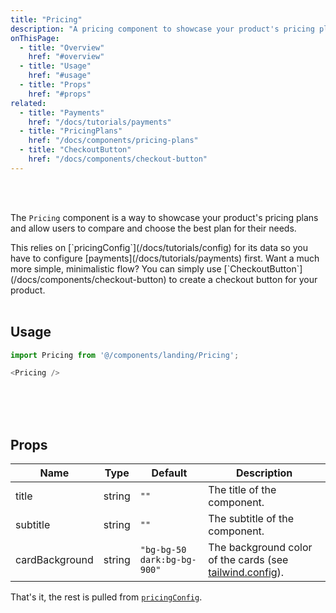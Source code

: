 ```yaml
---
title: "Pricing"
description: "A pricing component to showcase your product's pricing plans"
onThisPage:
  - title: "Overview"
    href: "#overview"
  - title: "Usage"
    href: "#usage"
  - title: "Props"
    href: "#props"
related:
  - title: "Payments"
    href: "/docs/tutorials/payments"
  - title: "PricingPlans"
    href: "/docs/components/pricing-plans"
  - title: "CheckoutButton"
    href: "/docs/components/checkout-button"
---
```


<div id="overview" />

<br />

<div className="flex flex-col w-full items-center justify-center gap-8">
    <Pricing cardBackground={"bg-bg-100 dark:bg-bg-800"}/>
</div>

<br />

The `Pricing` component is a way to showcase your product's pricing plans and allow users to compare and choose the best plan for their needs.

<Caution>
    This relies on [`pricingConfig`](/docs/tutorials/config) for its data so you have to configure [payments](/docs/tutorials/payments) first.
</Caution>

<Tip>
    Want a much more simple, minimalistic flow? You can simply use [`CheckoutButton`](/docs/components/checkout-button) to create a checkout button for your product.
</Tip>

<br />
<br />
<Divider />

<div id="usage" />

## Usage

```javascript
import Pricing from '@/components/landing/Pricing';

<Pricing />
```



<br />
<br />
<br />
<Divider />

<div id="props" />

## Props
| Name           | Type   | Default | Description                                                                        |
|----------------|--------|---------|------------------------------------------------------------------------------------|
| title          | string | `""`    | The title of the component.                                                        |
| subtitle       | string | `""`    | The subtitle of the component.                                                     |
| cardBackground | string | `"bg-bg-50 dark:bg-bg-900"`  | The background color of the cards (see [tailwind.config](/docs/tutorials/config)). |

That's it, the rest is pulled from [`pricingConfig`](/docs/tutorials/config).